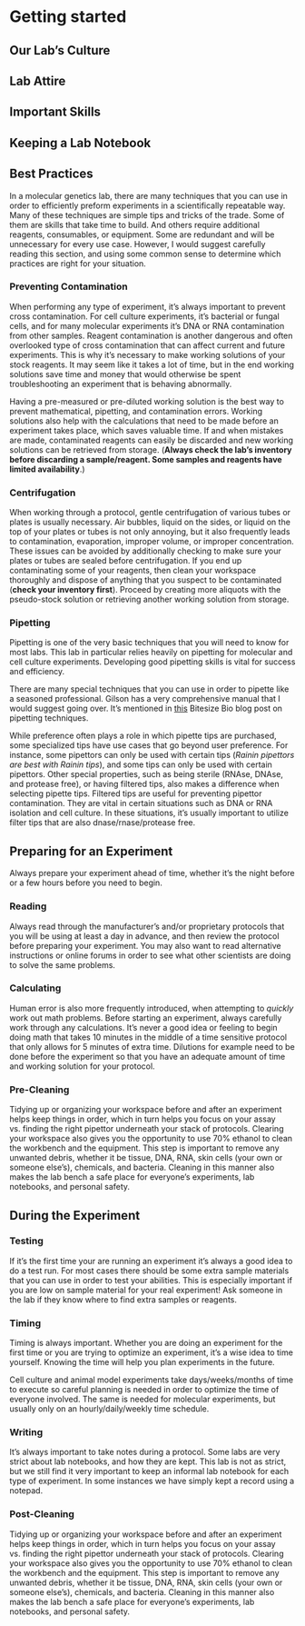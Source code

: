 # Getting started {#getting_started} 


## Our Lab's Culture

## Lab Attire

## Important Skills

## Keeping a Lab Notebook

## Best Practices {#best_practices}

In a molecular genetics lab, there are many techniques that you can use in order to efficiently preform experiments in a scientifically repeatable way.  Many of these techniques are simple tips and tricks of the trade.  Some of them are skills that take time to build.  And others require additional reagents, consumables, or equipment.  Some are redundant and will be unnecessary for every use case.  However, I would suggest carefully reading this section, and using some common sense to determine which practices are right for your situation.

### Preventing Contamination {#contamination}

When performing any type of experiment, it's always important to prevent cross contamination.  For cell culture experiments, it's bacterial or fungal cells, and for many molecular experiments it's DNA or RNA contamination from other samples.  Reagent contamination is another dangerous and often overlooked type of cross contamination that can affect current and future experiments.  This is why it's necessary to make working solutions of your stock reagents.  It may seem like it takes a lot of time, but in the end working solutions save time and money that would otherwise be spent troubleshooting an experiment that is behaving abnormally.

Having a pre-measured or pre-diluted working solution is the best way to prevent mathematical, pipetting, and contamination errors.  Working solutions also help with the calculations that need to be made before an experiment takes place, which saves valuable time.  If and when mistakes are made, contaminated reagents can easily be discarded and new working solutions can be retrieved from storage.  (**Always check the lab's inventory before discarding a sample/reagent.  Some samples and reagents have limited availability**.)

### Centrifugation {#spinning_down}

When working through a protocol, gentle centrifugation of various tubes or plates is usually necessary.  Air bubbles, liquid on the sides, or liquid on the top of your plates or tubes is not only annoying, but it also frequently leads to contamination, evaporation, improper volume, or improper concentration.  These issues can be avoided by additionally checking to make sure your plates or tubes are sealed before centrifugation.  If you end up contaminating some of your reagents, then clean your workspace thoroughly and dispose of anything that you suspect to be contaminated (**check your inventory first**).  Proceed by creating more aliquots with the pseudo-stock solution or retrieving another working solution from storage.

### Pipetting

Pipetting is one of the very basic techniques that you will need to know for most labs.  This lab in particular relies heavily on pipetting for molecular and cell culture experiments.  Developing good pipetting skills is vital for success and efficiency.

There are many special techniques that you can use in order to pipette like a seasoned professional.  Gilson has a very comprehensive manual that I would suggest going over.  It's mentioned in [this](https://bitesizebio.com/344/17-ways-to-stop-pipetting-errors-ruining-your-experiments/) Bitesize Bio blog post on pipetting techniques.

While preference often plays a role in which pipette tips are purchased, some specialized tips have use cases that go beyond user preference.  For instance, some pipettors can only be used with certain tips (*Rainin pipettors are best with Rainin tips*), and some tips can only be used with certain pipettors.  Other special properties, such as being sterile (RNAse, DNAse, and protease free), or having filtered tips, also makes a difference when selecting pipette tips.  Filtered tips are useful for preventing pipettor contamination.  They are vital in certain situations such as DNA or RNA isolation and cell culture.  In these situations, it's usually important to utilize filter tips that are also dnase/rnase/protease free.

## Preparing for an Experiment

Always prepare your experiment ahead of time, whether it's the night before or a few hours before you need to begin.

### Reading

Always read through the manufacturer's and/or proprietary protocols that you will be using at least a day in advance, and then review the protocol before preparing your experiment.  You may also want to read alternative instructions or online forums in order to see what other scientists are doing to solve the same problems.

### Calculating

Human error is also more frequently introduced, when attempting to *quickly* work out math problems.  Before starting an experiment, always carefully work through any calculations.  It's never a good idea or feeling to begin doing math that takes 10 minutes in the middle of a time sensitive protocol that only allows for 5 minutes of extra time.  Dilutions for example need to be done before the experiment so that you have an adequate amount of time and working solution for your protocol.

### Pre-Cleaning

Tidying up or organizing your workspace before and after an experiment helps keep things in order, which in turn helps you focus on your assay vs. finding the right pipettor underneath your stack of protocols.  Clearing your workspace also gives you the opportunity to use 70% ethanol to clean the workbench and the equipment.  This step is important to remove any unwanted debris, whether it be tissue, DNA, RNA, skin cells (your own or someone else's), chemicals, and bacteria.  Cleaning in this manner also makes the lab bench a safe place for everyone's experiments, lab notebooks, and personal safety.

## During the Experiment

### Testing

If it's the first time your are running an experiment it's always a good idea to do a test run.  For most cases there should be some extra sample materials that you can use in order to test your abilities.  This is especially important if you are low on sample material for your real experiment!  Ask someone in the lab if they know where to find extra samples or reagents.

### Timing

Timing is always important.  Whether you are doing an experiment for the first time or you are trying to optimize an experiment, it's a wise idea to time yourself.  Knowing the time will help you plan experiments in the future.

Cell culture and animal model experiments take days/weeks/months of time to execute so careful planning is needed in order to optimize the time of everyone involved.  The same is needed for molecular experiments, but usually only on an hourly/daily/weekly time schedule.

### Writing

It's always important to take notes during a protocol.  Some labs are very strict about lab notebooks, and how they are kept.  This lab is not as strict, but we still find it very important to keep an informal lab notebook for each type of experiment.  In some instances we have simply kept a record using a notepad.

### Post-Cleaning

Tidying up or organizing your workspace before and after an experiment helps keep things in order, which in turn helps you focus on your assay vs. finding the right pipettor underneath your stack of protocols.  Clearing your workspace also gives you the opportunity to use 70% ethanol to clean the workbench and the equipment.  This step is important to remove any unwanted debris, whether it be tissue, DNA, RNA, skin cells (your own or someone else's), chemicals, and bacteria.  Cleaning in this manner also makes the lab bench a safe place for everyone's experiments, lab notebooks, and personal safety.
